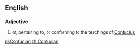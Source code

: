 ==English==

===Adjective===
{{en-adj}}

# of, pertaining to, or conforming to the teachings of [[Confucius]]

[[pl:Confucian]]
[[zh:Confucian]]